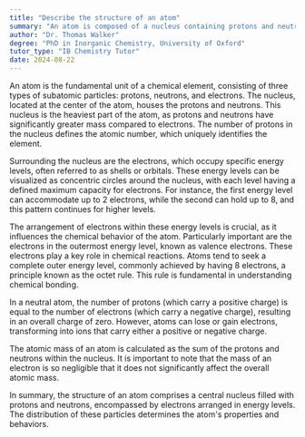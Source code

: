 ```yaml
---
title: "Describe the structure of an atom"
summary: "An atom is composed of a nucleus containing protons and neutrons, surrounded by electrons in energy levels."
author: "Dr. Thomas Walker"
degree: "PhD in Inorganic Chemistry, University of Oxford"
tutor_type: "IB Chemistry Tutor"
date: 2024-08-22
---
```


An atom is the fundamental unit of a chemical element, consisting of three types of subatomic particles: protons, neutrons, and electrons. The nucleus, located at the center of the atom, houses the protons and neutrons. This nucleus is the heaviest part of the atom, as protons and neutrons have significantly greater mass compared to electrons. The number of protons in the nucleus defines the atomic number, which uniquely identifies the element.

Surrounding the nucleus are the electrons, which occupy specific energy levels, often referred to as shells or orbitals. These energy levels can be visualized as concentric circles around the nucleus, with each level having a defined maximum capacity for electrons. For instance, the first energy level can accommodate up to $2$ electrons, while the second can hold up to $8$, and this pattern continues for higher levels.

The arrangement of electrons within these energy levels is crucial, as it influences the chemical behavior of the atom. Particularly important are the electrons in the outermost energy level, known as valence electrons. These electrons play a key role in chemical reactions. Atoms tend to seek a complete outer energy level, commonly achieved by having $8$ electrons, a principle known as the octet rule. This rule is fundamental in understanding chemical bonding.

In a neutral atom, the number of protons (which carry a positive charge) is equal to the number of electrons (which carry a negative charge), resulting in an overall charge of zero. However, atoms can lose or gain electrons, transforming into ions that carry either a positive or negative charge.

The atomic mass of an atom is calculated as the sum of the protons and neutrons within the nucleus. It is important to note that the mass of an electron is so negligible that it does not significantly affect the overall atomic mass.

In summary, the structure of an atom comprises a central nucleus filled with protons and neutrons, encompassed by electrons arranged in energy levels. The distribution of these particles determines the atom's properties and behaviors.
    